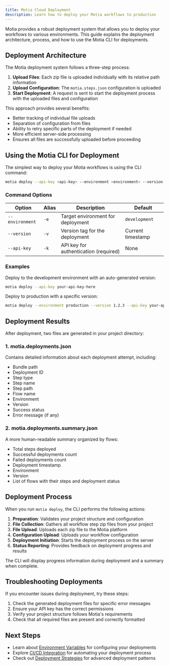 ```yaml
---
title: Motia Cloud Deployment
description: Learn how to deploy your Motia workflows to production
---
```


Motia provides a robust deployment system that allows you to deploy your workflows to various environments. This guide explains the deployment architecture, process, and how to use the Motia CLI for deployments.

## Deployment Architecture

The Motia deployment system follows a three-step process:

1. **Upload Files**: Each zip file is uploaded individually with its relative path information
2. **Upload Configuration**: The `motia.steps.json` configuration is uploaded
3. **Start Deployment**: A request is sent to start the deployment process with the uploaded files and configuration

This approach provides several benefits:

- Better tracking of individual file uploads
- Separation of configuration from files
- Ability to retry specific parts of the deployment if needed
- More efficient server-side processing
- Ensures all files are successfully uploaded before proceeding

## Using the Motia CLI for Deployment

The simplest way to deploy your Motia workflows is using the CLI command:

```bash
motia deploy --api-key <api-key> --environment <environment> --version <version>
```

### Command Options

| Option          | Alias | Description                           | Default           |
| --------------- | ----- | ------------------------------------- | ----------------- |
| `--environment` | `-e`  | Target environment for deployment     | `development`     |
| `--version`     | `-v`  | Version tag for the deployment        | Current timestamp |
| `--api-key`     | `-k`  | API key for authentication (required) | None              |

### Examples

Deploy to the development environment with an auto-generated version:

```bash
motia deploy --api-key your-api-key-here
```

Deploy to production with a specific version:

```bash
motia deploy --environment production --version 1.2.3 --api-key your-api-key-here
```

## Deployment Results

After deployment, two files are generated in your project directory:

### 1. motia.deployments.json

Contains detailed information about each deployment attempt, including:

- Bundle path
- Deployment ID
- Step type
- Step name
- Step path
- Flow name
- Environment
- Version
- Success status
- Error message (if any)

### 2. motia.deployments.summary.json

A more human-readable summary organized by flows:

- Total steps deployed
- Successful deployments count
- Failed deployments count
- Deployment timestamp
- Environment
- Version
- List of flows with their steps and deployment status

## Deployment Process

When you run `motia deploy`, the CLI performs the following actions:

1. **Preparation**: Validates your project structure and configuration
2. **File Collection**: Gathers all workflow step zip files from your project
3. **File Upload**: Uploads each zip file to the Motia platform
4. **Configuration Upload**: Uploads your workflow configuration
5. **Deployment Initiation**: Starts the deployment process on the server
6. **Status Reporting**: Provides feedback on deployment progress and results

The CLI will display progress information during deployment and a summary when complete.

## Troubleshooting Deployments

If you encounter issues during deployment, try these steps:

1. Check the generated deployment files for specific error messages
2. Ensure your API key has the correct permissions
3. Verify your project structure follows Motia's requirements
4. Check that all required files are present and correctly formatted

## Next Steps

- Learn about [Environment Variables](/docs/concepts/environment-variables) for configuring your deployments
- Explore [CI/CD Integration](/docs/concepts/ci-cd) for automating your deployment process
- Check out [Deployment Strategies](/docs/concepts/deployment-strategies) for advanced deployment patterns
